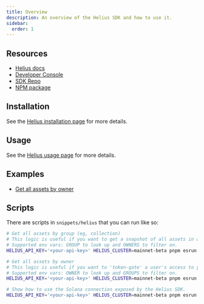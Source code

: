 ```yaml
---
title: Overview
description: An overview of the Helius SDK and how to use it.
sidebar:
  order: 1
---
```


## Resources

- [Helius docs](https://docs.helius.dev/)
- [Developer Console](https://dev.helius.dev/)
- [SDK Repo](https://github.com/helius-labs/helius-sdk)
- [NPM package](https://npm.im/helius-sdk)

## Installation

See the [Helius installation page](/helius/installation) for more details.

## Usage

See the [Helius usage page](/helius/usage) for more details.

## Examples

- [Get all assets by owner](/helius/example-get-all-assets-by-owner)

## Scripts

There are scripts in `snippets/helius` that you can run like so:

```sh
# Get all assets by group (eg, collection)
# This logic is useful if you want to get a snapshot of all assets in a group and their owners.
# Supported env vars: GROUP to look up and OWNERS to filter on.
HELIUS_API_KEY='<your-api-key>' HELIUS_CLUSTER=mainnet-beta pnpm esrun snippets/helius/example-get-all-assets-by-group.ts

# Get all assets by owner
# This logic is useful if you want to 'token-gate' a user's access to your app.
# Supported env vars: OWNER to look up and GROUPS to filter on.
HELIUS_API_KEY='<your-api-key>' HELIUS_CLUSTER=mainnet-beta pnpm esrun snippets/helius/example-get-all-assets-by-owner.ts

# Show how to use the Solana connection exposed by the Helius SDK.
HELIUS_API_KEY='<your-api-key>' HELIUS_CLUSTER=mainnet-beta pnpm esrun snippets/helius/example-solana-connection.ts
```

